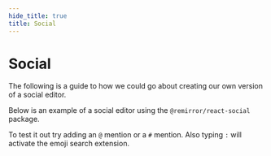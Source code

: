 ```yaml
---
hide_title: true
title: Social
---
```


# Social

The following is a guide to how we could go about creating our own version of a social editor.


Below is an example of a social editor using the `@remirror/react-social` package.

To test it out try adding an `@` mention or a `#` mention. Also typing `:` will activate the emoji search extension.

<ExampleSocialEditor autoFocus={true} placeholder='Start typing...'>
  <ProsemirrorDevTools />
</ExampleSocialEditor>
